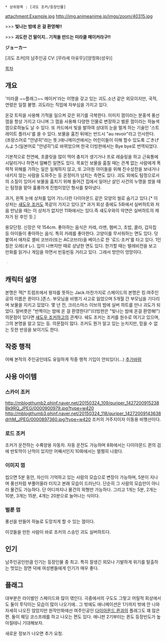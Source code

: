  * 상위항목 : [괴도 조커/등장인물]

attachment:Example.jpg
http://img.animeanime.jp/imgs/zoom/40315.jpg

>>> '''빛나는 밤에 온 걸 환영해!!'''

>>> '''괴도란 건 말이지.. 기적을 만드는 미라클 메이커라구!!'''



'''ジョーカー'''

[괴도 조커]의 남주인공 CV: [무라세 아유무]/[양정화(성우)]


[[목차]]

== 개요 ==
'미라클 ~~플래그~~ 메이커'라는 이명을 갖고 있는 괴도.소년 같은 외모이지만, 국적, 연령은 일절 불명. 괴도라는 직업에 자부심을 가지고 있다. 

온갖 트릭을 사용해 기적을 일으켜 갖은 위기를 극복한다. 이미지 껌이라는 분홍색 풍선껌을 항상 가지고 다니며 그 껌을 사용해 다양한 인물로 변장하고 벌룬 껌이라는 하늘색 껌으로하늘도 날 수 있다. 또 카드에서 빛을 발하여 상대의 눈을 멀게 하는 기술인 '스트레이트 플러시'를 쓸 수 있다. 보물을 훔친 뒤에는 반드시 "au revoir"라고 인사한다. (프랑스어로 "안녕히"라는 뜻.)애니메이션에서는 어린이들이            이해 할수 있도록 ごきげんよう(일본어로 "안녕히")로 바뀌었으며 한국 더빙판에서는 Bye bye로 번역되었다.

기본적으로 천연에, 초콜릿을 많이 먹어 충치가 생기거나 프로 레슬링을 하고 근육통에 시달리거나 하면서 얼빠진 일면도 있다. 목표인 보물을 훔칠 때는 관계 없는 사람에게 폭력적 위해를 가하는 일은 일체하지 않고, 또 고아원 아이들을 위해 진수성찬을 보내거나 내키지 않는 사람을 도와주는 등 온정미가 넘치는 측면도 있다. 괴도 외에도 탐정으로서의 소질이 있어서 보물을 훔치기 위해 들어간 집에서 일어난 살인 사건의 누명을 썼을 때는 탐정을 맡아 훌륭하게 진범이었던 형사를 찾아냈다.

과거, 왼쪽 눈에 상처를 입어 가느다란 다이아몬드 같은 모양의 씰로 숨기고 있다.[* 이 상처는 [[섀도우 조커]]도 똑같이 가지고 있다.][* 과거 회상 중에도 5화에서 실버하트와 처음 만났을 때는 이 상처가 없지만 11화에서는 있다.즉 섀도우와의 악연은 실버하트의 제자가 된 후인 듯.] 

용모단정. 신장은 약 154cm. 좋아하는 음식은 카레, 라멘, 햄버그, 초밥, 콜라, 갑자칩 등 아이들이 좋아하는 음식. 특히 카레를 좋아한다. 고양이를 무서워하는 면도 있다. 덧붙여서 애차로 셸비 코브라(또는 AC코브라)을 베이스로 한 '로드·조커'를 타고 있다. 1인칭은 오레(オレ). 입이 나쁘지만 때로 상냥한 면도 있다. 한가할 때는 텔레비전을 보고 만화를 읽거나 게임을 하면서 빈둥빈둥 거리고 있다. 그래서 방안이 엉망이다.

ᆞ
== 캐릭터 설명 ==

본명은 잭[* 트럼프에서 왕자를 뜻하는 Jack.마찬가지로 스페이드의 본명은 킹.여주인공의 이름은 퀸이다.]존스. 부모님을 비행기 사고로 잃었으며 5개월 간 부모님을 기다리며 보물을 지키고 있었다. 몇 년 전, 크리스마스 이브의 밤에 실버 하트를 만나 괴도가 되었다. 
말버릇은 "반짝이는 밤에 온 걸 환영한다!"(더빙판은 "빛나는 밤에 온걸 환영해!")
의문점이 있다면 [[섀도우 조커]]하고의 관계다. 쉐도 조커는 조커를 원수로 여기고 있으며, 그의 본명을 알고 있는 등. 의문점이 많다. 조커도 뭔가 알고 있는 눈치지만, 믿을 수 없는 듯한 반응을 보이기도 한다.

== 작중 행적 ==

어째 본작의 주인공인데도 유일하게 작중 행적 기입이 안되있다(...) [[추가바람]]

== 사용 아이템 ==
=== 스카이 조커 ===
http://mblogthumb2.phinf.naver.net/20150324_109/quriper_1427200915238Bk9RQ_JPEG/0000900979.jpg?type=w420
http://mblogthumb3.phinf.naver.net/20150324_118/quriper_14272009143638drhM_JPEG/0000897360.jpg?type=w420
조커의 거주지이자 이동용 비행선이다.

=== 로드 조커 ===
조커가 운전하는 수륙양용 자동차.
자동 운전도 가능하며 8화에서는 다이아몬드 퀸의 검에 반토막이 난적이 있지만 어째서인지 10화에서는 멀쩡히 나왔다.
=== 이미지 껌 ===
씹으면 5분 동안, 자신이 기억하고 있는 사람의 모습으로 변장이 가능하며, 5분이 지나며 풍선처럼 부풀어올라 터지고 본래 모습이 드러난다. 단순히 그 사람의 모습만이 아니라 물건도 가능하다. 단 어디까지나 물건의 외형만 가능하다. 그리고 1개는 5분, 2개는 10분, 3개는 15분, 4개는 20분으로 늘어나는 식이다.

=== 벌룬 껌 ===
풍선을 만들어 하늘로 도망치게 할 수 있는 껌이다.

이것들을 만든 사람이 바로 조커의 스승인 괴도 실버하트다.

== 인기 ==
남주인공인만큼 인기는 등장인물 중 최고.
특히 잘생긴 외모나 기발하게 위기를 탈출하는 멋있는 장면 덕에 여성팬들에게 인기가 매우 좋다.

== 플래그 ==
대부분은 라이벌인 스페이드와 많이 엮인다.
극중에서의 구도도 그렇고 어릴적 회상에서도 둘이 투닥이는 모습이 많이 나오기에..
그 밖에도 애니메이션은 1기까지 밖에 안 나와 자세히 나오진 않았지만 원작만화에선 여주인공인 [[다이아몬드 퀸]]과의 플래그도 꽤 많은 편. 둘이 웨딩 코스프레를 하고 나오는 편도 있다. 애니판 2기부터는 퀸도 등장빈도가 높아질테니 기대해보자.

새로운 정보가 나오면 추가 요청.
